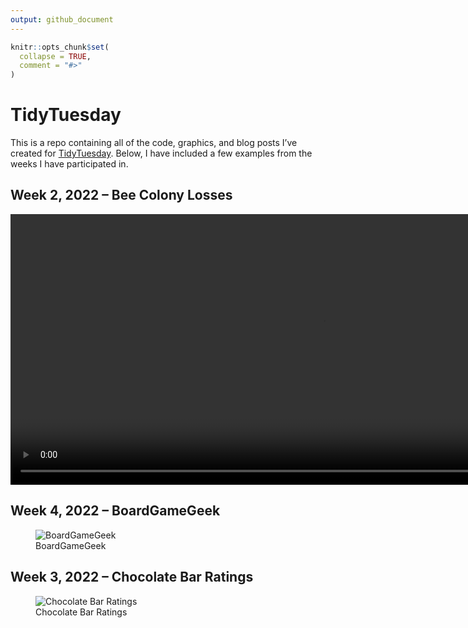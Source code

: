 ```yaml
---
output: github_document
---
```


<!-- README.md is generated from README.Rmd. Please edit that file -->

```r
knitr::opts_chunk$set(
  collapse = TRUE,
  comment = "#>"
)
```

# TidyTuesday


This is a repo containing all of the code, graphics, and blog posts I've created for <a href="https://github.com/rfordatascience/tidytuesday">TidyTuesday</a>.
Below, I have included a few examples from the weeks I have participated in.

## Week 2, 2022 -- Bee Colony Losses
<video width="1000" height="433" autoplay loop src="2022-01-11-colony/colony.mp4" type="video/mp4">
</video>

## Week 4, 2022 -- BoardGameGeek
![BoardGameGeek](2022-01-25-boardgames/boardgames.png)

## Week 3, 2022 -- Chocolate Bar Ratings
![Chocolate Bar Ratings](2022-01-18-chocolate/chocolate.png)





